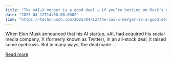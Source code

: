 ```yaml
---
title: "The xAI–X merger is a good deal — if you’re betting on Musk’s empire"
date: "2025-04-12T14:00:00.000Z"
link: "https://techcrunch.com/2025/04/12/the-xai-x-merger-is-a-good-deal-if-youre-betting-on-musks-empire/"
---
```


When Elon Musk announced that his AI startup, xAI, had acquired his social media company, X (formerly known as Twitter), in an all-stock deal, it raised some eyebrows. But in many ways, the deal made ...

[Read more](https://techcrunch.com/2025/04/12/the-xai-x-merger-is-a-good-deal-if-youre-betting-on-musks-empire/)
